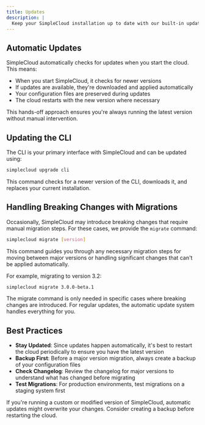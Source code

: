 ```yaml
---
title: Updates
description: |
  Keep your SimpleCloud installation up to date with our built-in update mechanisms
---
```


## Automatic Updates

SimpleCloud automatically checks for updates when you start the cloud. This means:

- When you start SimpleCloud, it checks for newer versions
- If updates are available, they're downloaded and applied automatically
- Your configuration files are preserved during updates
- The cloud restarts with the new version where necessary

This hands-off approach ensures you're always running the latest version without manual intervention.

## Updating the CLI

The CLI is your primary interface with SimpleCloud and can be updated using:

```bash
simplecloud upgrade cli
```

This command checks for a newer version of the CLI, downloads it, and replaces your current installation.

## Handling Breaking Changes with Migrations

Occasionally, SimpleCloud may introduce breaking changes that require manual migration steps. For these cases, we provide the `migrate` command:

```bash
simplecloud migrate [version]
```

This command guides you through any necessary migration steps for moving between major versions or handling significant changes that can't be applied automatically.

For example, migrating to version 3.2:

```bash
simplecloud migrate 3.0.0-beta.1
```

<Callout>
  The migrate command is only needed in specific cases where breaking changes
  are introduced. For regular updates, the automatic update system handles
  everything for you.
</Callout>

## Best Practices

- **Stay Updated**: Since updates happen automatically, it's best to restart the cloud periodically to ensure you have the latest version
- **Backup First**: Before a major version migration, always create a backup of your configuration files
- **Check Changelog**: Review the changelog for major versions to understand what has changed before migrating
- **Test Migrations**: For production environments, test migrations on a staging system first

<Callout type="warn">
  If you're running a custom or modified version of SimpleCloud, automatic
  updates might overwrite your changes. Consider creating a backup before
  restarting the cloud.
</Callout>

